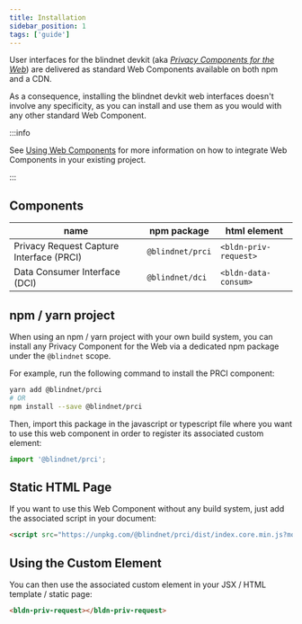 ```yaml
---
title: Installation
sidebar_position: 1
tags: ['guide']
---
```


User interfaces for the blindnet devkit (aka _[Privacy Components for the Web](https://github.com/blindnet-io/privacy-components-web)_) are delivered as standard Web Components available on both npm and a CDN.

As a consequence, installing the blindnet devkit web interfaces doesn't involve any specificity, as you can install and use them as you would with any other standard Web Component.

:::info

See [Using Web Components](/docs/interfaces/install/using-web-components) for more information on how to integrate Web Components in your existing project.

:::

## Components

| name                                     | npm package      | html element          |
| ---------------------------------------- | ---------------- | --------------------- |
| Privacy Request Capture Interface (PRCI) | `@blindnet/prci` | `<bldn-priv-request>` |
| Data Consumer Interface (DCI)            | `@blindnet/dci`  | `<bldn-data-consum>`  |

## npm / yarn project

When using an npm / yarn project with your own build system, you can install any Privacy Component for the Web via a dedicated npm package under the `@blindnet` scope.

For example, run the following command to install the PRCI component:

```bash
yarn add @blindnet/prci
# OR
npm install --save @blindnet/prci
```

Then, import this package in the javascript or typescript file where you want to use this web component in order to register its associated custom element:

```javascript
import '@blindnet/prci';
```

## Static HTML Page

If you want to use this Web Component without any build system, just add the associated script in your document:

```html
<script src="https://unpkg.com/@blindnet/prci/dist/index.core.min.js?module" type="module"></script>
```

<!-- TODO: add more details or link to the associated documentation -->

## Using the Custom Element

You can then use the associated custom element in your JSX / HTML template / static page:

```html
<bldn-priv-request></bldn-priv-request>
```
